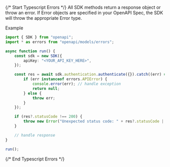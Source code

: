 {/* Start Typescript Errors */}
All SDK methods return a response object or throw an error. If Error objects are specified in your OpenAPI Spec, the SDK will throw the appropriate Error type.



Example

```typescript
import { SDK } from "openapi";
import * as errors from "openapi/models/errors";

async function run() {
    const sdk = new SDK({
        apiKey: "<YOUR_API_KEY_HERE>",
    });

    const res = await sdk.authentication.authenticate({}).catch((err) => {
        if (err instanceof errors.APIError) {
            console.error(err); // handle exception
            return null;
        } else {
            throw err;
        }
    });

    if (res?.statusCode !== 200) {
        throw new Error("Unexpected status code: " + res?.statusCode || "-");
    }

    // handle response
}

run();

```
{/* End Typescript Errors */}
